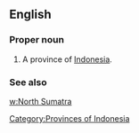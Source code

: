 ==English==

===Proper noun===
{{en-proper noun}}

# A province of [[Indonesia]].

===See also===
[[w:North Sumatra]]

[[Category:Provinces of Indonesia]]